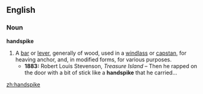 ==English==

===Noun===
'''handspike'''

# A [[bar]] or [[lever]], generally of wood, used in a [[windlass]] or [[capstan]], for heaving anchor, and, in modified forms, for various purposes.
#*'''1883:''' Robert Louis Stevenson, ''Treasure Island'' – Then he rapped on the door with a bit of stick like a '''handspike''' that he carried...

[[zh:handspike]]